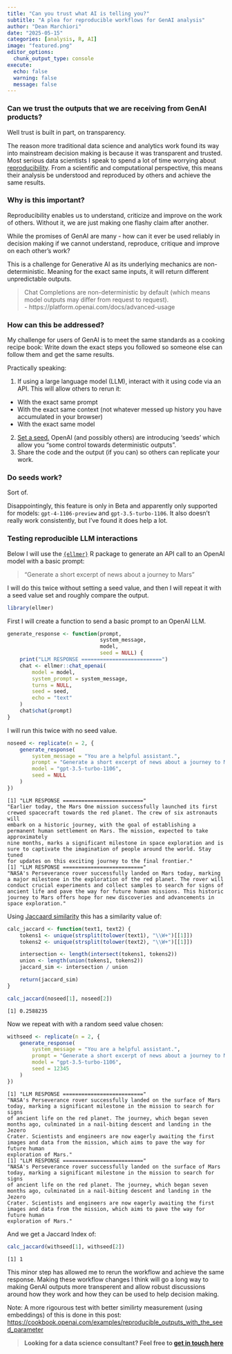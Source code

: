 ```yaml
---
title: "Can you trust what AI is telling you?"  
subtitle: "A plea for reproducible workflows for GenAI analysis"
author: "Dean Marchiori"
date: "2025-05-15"
categories: [analysis, R, AI]
image: "featured.png"
editor_options: 
  chunk_output_type: console
execute: 
  echo: false
  warning: false 
  message: false
---  
```



### Can we trust the outputs that we are receiving from GenAI products? 

Well trust is built in part, on transparency.

The reason more traditional data science and analytics work found its way into mainstream decision making is because it was transparent and trusted. Most serious data scientists I speak to spend a lot of time worrying about [reproducibility](https://en.wikipedia.org/wiki/Reproducibility). From a scientific and computational perspective, this means their analysis be understood and reproduced by others and achieve the same results.

### Why is this important? 

Reproducibility enables us to understand, criticize and improve on the work of others. Without it, we are just making one flashy claim after another. 

While the promises of GenAI are many - how can it ever be used reliably in decision making if we cannot understand, reproduce, critique and improve on each other's work?

This is a challenge for Generative AI as its underlying mechanics are non-deterministic. Meaning for the exact same inputs, it will return different unpredictable outputs. 

> Chat Completions are non-deterministic by default (which means model outputs may differ from request to request).  
- https://platform.openai.com/docs/advanced-usage

### How can this be addressed?  

My challenge for users of GenAI is to meet the same standards as a cooking recipe book: Write down the exact steps you followed so someone else can follow them and get the same results. 

Practically speaking: 

1. If using a large language model (LLM), interact with it using code via an API. This will allow others to rerun it:
  - With the exact same prompt
  - With the exact same context (not whatever messed up history you have accumulated in your browser)  
  - With the exact same model  
2. [Set a seed.](https://platform.openai.com/docs/advanced-usage#reproducible-outputs) OpenAI (and possibly others) are introducing 'seeds' which allow you "some control towards deterministic outputs". 
3. Share the code and the output (if you can) so others can replicate your work. 

### Do seeds work? 

Sort of. 

Disappointingly, this feature is only in Beta and apparently only supported for models: `gpt-4-1106-preview` and `gpt-3.5-turbo-1106`. It also doesn't really work consistently, but I've found it does help a lot.  

### Testing reproducible LLM interactions  

Below I will use the [`{ellmer}`](https://ellmer.tidyverse.org/index.html) R package to generate an API call to an OpenAI model with a basic prompt: 

> "Generate a short excerpt of news about a journey to Mars"

I will do this twice without setting a seed value, and then I will repeat it with a seed value set and roughly compare the output. 

```r
library(ellmer)
```

First I will create a function to send a basic prompt to an OpenAI LLM. 
```r
generate_response <- function(prompt,
                              system_message,
                              model,
                              seed = NULL) {
    print("LLM RESPONSE ==========================")
    chat <- ellmer::chat_openai(
        model = model,
        system_prompt = system_message,
        turns = NULL,
        seed = seed,
        echo = "text"
    )
    chat$chat(prompt)
}
```

I will run this twice with no seed value. 
```r
noseed <- replicate(n = 2, {
    generate_response(
        system_message = "You are a helpful assistant.",
        prompt = "Generate a short excerpt of news about a journey to Mars",
        model = "gpt-3.5-turbo-1106",
        seed = NULL
    )
})
```

```
[1] "LLM RESPONSE =========================="
"Earlier today, the Mars One mission successfully launched its first crewed spacecraft towards the red planet. The crew of six astronauts will 
embark on a historic journey, with the goal of establishing a permanent human settlement on Mars. The mission, expected to take approximately 
nine months, marks a significant milestone in space exploration and is sure to captivate the imagination of people around the world. Stay tuned 
for updates on this exciting journey to the final frontier."
[1] "LLM RESPONSE =========================="
"NASA's Perseverance rover successfully landed on Mars today, marking a major milestone in the exploration of the red planet. The rover will 
conduct crucial experiments and collect samples to search for signs of ancient life and pave the way for future human missions. This historic 
journey to Mars offers hope for new discoveries and advancements in space exploration."
```

Using [Jaccaard similarity](https://en.wikipedia.org/wiki/Jaccard_index) this has a similarity value of: 

```r
calc_jaccard <- function(text1, text2) {
    tokens1 <- unique(strsplit(tolower(text1), "\\W+")[[1]])
    tokens2 <- unique(strsplit(tolower(text2), "\\W+")[[1]])

    intersection <- length(intersect(tokens1, tokens2))
    union <- length(union(tokens1, tokens2))
    jaccard_sim <- intersection / union

    return(jaccard_sim)
}
```

```r
calc_jaccard(noseed[1], noseed[2])
```

```
[1] 0.2588235
```

Now we repeat with with a random seed value chosen: 

```r
withseed <- replicate(n = 2, {
    generate_response(
        system_message = "You are a helpful assistant.",
        prompt = "Generate a short excerpt of news about a journey to Mars",
        model = "gpt-3.5-turbo-1106",
        seed = 12345
    )
})
```

```
[1] "LLM RESPONSE =========================="
"NASA's Perseverance rover successfully landed on the surface of Mars today, marking a significant milestone in the mission to search for signs 
of ancient life on the red planet. The journey, which began seven months ago, culminated in a nail-biting descent and landing in the Jezero 
Crater. Scientists and engineers are now eagerly awaiting the first images and data from the mission, which aims to pave the way for future human
exploration of Mars."
[1] "LLM RESPONSE =========================="
"NASA's Perseverance rover successfully landed on the surface of Mars today, marking a significant milestone in the mission to search for signs 
of ancient life on the red planet. The journey, which began seven months ago, culminated in a nail-biting descent and landing in the Jezero 
Crater. Scientists and engineers are now eagerly awaiting the first images and data from the mission, which aims to pave the way for future human
exploration of Mars."
```

And we get a Jaccard Index of: 
```r
calc_jaccard(withseed[1], withseed[2])
```

```
[1] 1
```  

This minor step has allowed me to rerun the workflow and achieve the same response. Making these workflow changes I think will go a long way to making GenAI outputs more transperent and allow robust discussions around how they work and how they can be used to help decision making. 

Note: A more rigourous test with better similirty measurement (using embeddings) of this is done in this post: [https://cookbook.openai.com/examples/reproducible_outputs_with_the_seed_parameter](https://cookbook.openai.com/examples/reproducible_outputs_with_the_seed_parameter)


> **Looking for a data science consultant? Feel free to [get in touch here](https://www.deanmarchiori.com)**